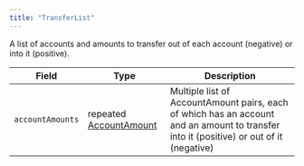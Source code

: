 ---
title: "TransferList"
---


A list of accounts and amounts to transfer out of each account (negative) or into it (positive).

| Field            | Type                                                                                                         | Description                                                                                                                             |
| ---------------- | ------------------------------------------------------------------------------------------------------------ | --------------------------------------------------------------------------------------------------------------------------------------- |
| `accountAmounts` | ​repeated [AccountAmount](/hedera/sdks-and-apis/hedera-api/basic-types/accountamount) | Multiple list of AccountAmount pairs, each of which has an account and an amount to transfer into it (positive) or out of it (negative) |
